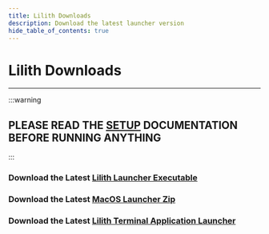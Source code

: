 ```yaml
---
title: Lilith Downloads
description: Download the latest launcher version
hide_table_of_contents: true
---
```


# Lilith Downloads

---
:::warning

## PLEASE READ THE [SETUP](/docs/setup) DOCUMENTATION BEFORE RUNNING ANYTHING

:::


<Tabs>
  <TabItem value="windows" label="Windows" default>
      <h3>Download the Latest <a href="https://github.com/lilithmod/launcher/releases/download/stable-3/lilith-launcher-windows-s3.exe"> Lilith Launcher Executable</a></h3>
  </TabItem>
  <TabItem value="macos" label="MacOS">
      <h3>Download the Latest <a href="https://github.com/lilithmod/launcher/releases/download/stable-3/Lilith-Launcher-MACOS-DOWNLOAD-ME.zip"> MacOS Launcher Zip</a></h3>
  </TabItem>
  <TabItem value="linux" label="Linux">
        <h3>Download the Latest <a href="https://github.com/lilithmod/launcher/releases/download/stable-3/lilith-launcher-linux-s3"> Lilith Terminal Application Launcher</a></h3>
  </TabItem>
</Tabs>

